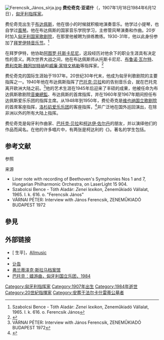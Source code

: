{{Eastern name order|匈牙利语|匈牙利人名}}

{{Infobox musical artist
| name          = 费伦奇克·亚诺什<br>Ferencsik János
| Background    = non_vocal_instrumentalist
| image         = Ferencsik János (1972).jpg
| image_upright = 
| alt           = 
| caption       = 1972年的费伦奇克·亚诺什
| occupation    = 指挥家
| birth_date    = {{birth date|1907|1|18}}
| birth_place   = {{flag|Kingdom of Hungary}}[[布达佩斯|布达佩斯]]
| death_date    = {{death date and age|1984|6|12|1907|1|18|df=y}}	
| death_place   = {{flag|Kingdom of Hungary}}[[布达佩斯|布达佩斯]]
}}
[[File:Ferencsik_János_sírja.jpg|thumb]]
'''费伦奇克·亚诺什'''（{{lang-hu|Ferencsik János}}，1907年1月18日{{spaced ndash}}1984年6月12日），[[匈牙利|匈牙利]][[指挥家|指挥家]]。

费伦奇克出生于[[布达佩斯|布达佩斯]]，他在很小的时候就积极地演奏音乐。他学过小提琴，也自学过[[風琴|風琴]]。他在布达佩斯的国家音乐学院学习，主修管风琴演奏和作曲。20岁时加入[[匈牙利国家歌剧院|匈牙利国家歌剧院]]，在那里他被聘为排练教练。1930-31年，他以此身份参加了[[拜罗伊特音乐节|拜罗伊特音乐节]]。<ref>Szabolcsi Bence - Tóth Aladár: ''Zenei lexikon'', Zeneműkiadó Vállalat, 1965. I. k. 616. o. Ferencsik János</ref> 

在拜罗伊特，他协助[[阿图罗·托斯卡尼尼|阿图罗·托斯卡尼尼]]，这段经历对他余下的职业生涯具有决定性的意义。两次世界大战之间，他在布达佩斯师从托斯卡尼尼、[[布鲁诺·瓦尔特|布鲁诺·瓦尔特]]、[[费利克斯·魏因加特纳|费利克斯·魏因加特纳]]和[[威廉·富特文格勒|威廉·富特文格勒]]等指挥家。<ref>{{Cite web |url=https://www.nytimes.com/1984/06/13/obituaries/janos-ferencsik-77-hungarian-conductor.html |title=János Ferencsik,  Obituary June 13, 1984, ''The New York Times'' |access-date=2020-12-05 |archive-date=2016-11-17 |archive-url=https://web.archive.org/web/20161117085443/http://www.nytimes.com/1984/06/13/obituaries/janos-ferencsik-77-hungarian-conductor.html |dead-url=no }}</ref> 

费伦奇克的国际生涯始于1937年。20世纪30年代末，他成为匈牙利歌剧院的主要指挥之一。1940年他在布达佩斯指挥了[[巴托克·贝拉|巴托克·贝拉]]和{{tsl|en|Ditta Pásztory-Bartók|巴托克-帕斯托里·迪塔}}的告别音乐会，就在巴托克离开欧洲大陆之前。<ref>VÁRNAI PÉTER: Interview with János Ferencsik, ZENEMŰKIADÓ BUDAPEST 1972</ref>他的艺术生涯在1945年后迎来了丰硕的成果，他被任命为布达佩斯歌剧院[[音樂總監|音樂總監]]、布达佩斯的{{tsl|en|Hungarian National Philharmonic|匈牙利国家爱乐乐团}}首席指挥，并在1960年至1967年期间担任布达佩斯爱乐乐团的指挥主席。从1948年到1950年，费伦奇克是[[维也纳国立歌剧院|维也纳国立歌剧院]]的首席客座指挥，[[洛杉矶爱乐乐团|洛杉矶爱乐乐团]]的客座指挥，<ref>{{Cite web |url=https://query.nytimes.com/search/sitesearch/?action=click&contentCollection=Arts&region=TopBar&WT.nav=searchWidget&module=SearchSubmit&pgtype=article#/J%C3%A1nos+Ferencsik/from19621101to19651201/ |title="COAST ORCHESTRA BEGINS 44TH YEAR; Los Angeles Philharmonic Led by Zubin Mehta Ninth Conductor Since '19" November 16, 1962, ''The New York Times'' |access-date=2020-12-05 |archive-date=2017-11-07 |archive-url=https://web.archive.org/web/20171107025407/http://query.nytimes.com/search/sitesearch/?action=click&contentCollection=Arts&region=TopBar&WT.nav=searchWidget&module=SearchSubmit&pgtype=article#/J%C3%A1nos+Ferencsik/from19621101to19651201/ |dead-url=no }}</ref>并广泛地在国外巡回演出，在除非洲以外的所有大陆上指挥。

费伦奇克是匈牙利作曲家{{tsl|en|László Lajtha|洛伊陶·拉斯洛}}、[[巴托克·贝拉|巴托克·贝拉]]和[[柯达伊·佐尔丹|柯达伊·佐尔丹]]的朋友，并以演绎他们的作品而闻名。在他的许多唱片中，有两张是柯达利的《{{tsl|en|Székelyfonó|纺织屋}}》。著名的学生包括{{tsl|en|Alexander Raichev|亚历山大·赖切夫}}。

== 参考文献 ==
;参照
{{Reflist}}
;来源
* Liner note with recording of Beethoven's Symphonies Nos 1 and 7, Hungarian Philharmonic Orchestra, on LaserLight 15 904.
* Szabolcsi Bence - Tóth Aladár: ''Zenei lexikon'', Zeneműkiadó Vállalat, 1965. I. k. 616. o. "Ferencsik János"
* VÁRNAI PÉTER: Interview with János Ferencsik,  ZENEMŰKIADÓ BUDAPEST 1972

== 參見 ==
{{Portal box|古典音樂}}

== 外部链接 ==
* [{{Allmusic|class=artist|id=q23333/biography|pure_url=yes}} 生平]，[[AllMusic|Allmusic]]
* {{Discogs artist|835090}}
* [https://query.nytimes.com/gst/fullpage.html?res=9E03EED9133BF930A25755C0A962948260 讣告] {{Wayback|url=https://query.nytimes.com/gst/fullpage.html?res=9E03EED9133BF930A25755C0A962948260 |date=20070311112129 }}
* [http://www.frantisekslama.com/en/conductors-and-a-few-more-recollections-besides 弗兰蒂泽克·斯拉马档案馆] {{Wayback|url=http://www.frantisekslama.com/en/conductors-and-a-few-more-recollections-besides |date=20190914071051 }}
*[https://www.youtube.com/watch?v=Tfx90JLwjyg 巴托克：嬉游曲，匈牙利国立乐团，1984] 

{{s-start}}
{{s-culture}}
{{succession box | title={{tsl|en|Hungarian National Philharmonic|匈牙利国家爱乐乐团|匈牙利国家爱乐乐团首席指挥}} | before={{tsl|en|László Somogyi|绍莫吉·拉斯洛}} | years= 1952–1984| after={{tsl|en|Ken'ichiro Kobayashi|小林研一郎}}
}}
{{s-end}}

{{Authority control}}

{{DEFAULTSORT:Ferencsik, Janos}}
[[Category:匈牙利指挥家|Category:匈牙利指挥家]]
[[Category:1907年出生|Category:1907年出生]]
[[Category:1984年逝世|Category:1984年逝世]]
[[Category:20世紀指揮家|Category:20世紀指揮家]]
[[Category:安葬于法尔卡什雷蒂公墓者|Category:安葬于法尔卡什雷蒂公墓者]]